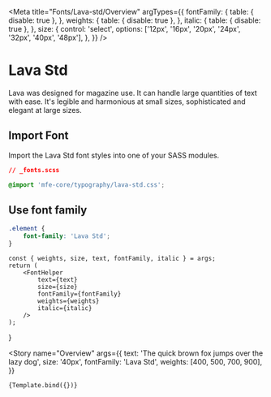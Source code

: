 
<Meta
    title="Fonts/Lava-std/Overview"
    argTypes={{
        fontFamily: {
            table: { disable: true },
        },
        weights: {
            table: { disable: true },
        },
        italic: {
            table: { disable: true },
        },
        size: {
            control: 'select',
            options: ['12px', '16px', '20px', '24px', '32px', '40px', '48px'],
        },
    }}
/>

# Lava Std

Lava was designed for magazine use. It can handle large quantities of text
with ease. It's legible and harmonious at small sizes, sophisticated and elegant at large sizes.

## Import Font

Import the Lava Std font styles into one of your SASS modules.

```css
// _fonts.scss

@import 'mfe-core/typography/lava-std.css';
```

## Use font family

```css
.element {
    font-family: 'Lava Std';
}
```

    const { weights, size, text, fontFamily, italic } = args;
    return (
        <FontHelper
            text={text}
            size={size}
            fontFamily={fontFamily}
            weights={weights}
            italic={italic}
        />
    );
}

<Story
    name="Overview"
    args={{
        text: 'The quick brown fox jumps over the lazy dog',
        size: '40px',
        fontFamily: 'Lava Std',
        weights: [400, 500, 700, 900],
    }}
>
    {Template.bind({})}
</Story>
